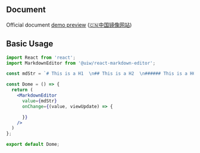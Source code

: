
## Document

Official document [demo preview](https://uiwjs.github.io/react-markdown-editor/) ([🇨🇳中国镜像网站](http://uiw.gitee.io/react-markdown-editor/))


## Basic Usage

```jsx mdx:preview
import React from 'react';
import MarkdownEditor from '@uiw/react-markdown-editor';

const mdStr = `# This is a H1  \n## This is a H2  \n###### This is a H6`;

const Dome = () => {
  return (
    <MarkdownEditor
      value={mdStr}
      onChange={(value, viewUpdate) => {

      }}
    />
  )
};

export default Dome;
```
